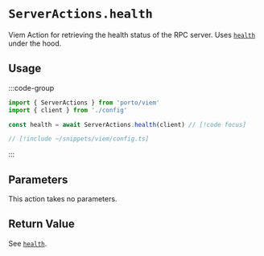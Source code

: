 # `ServerActions.health`

Viem Action for retrieving the health status of the RPC server. Uses [`health`](/rpc-server/health) under the hood.

## Usage

:::code-group

```ts twoslash [example.ts]
import { ServerActions } from 'porto/viem'
import { client } from './config'

const health = await ServerActions.health(client) // [!code focus]
```

```ts twoslash [config.ts] filename="config.ts"
// [!include ~/snippets/viem/config.ts]
```

:::

## Parameters

This action takes no parameters.

## Return Value

See [`health`](/rpc-server/health#response).